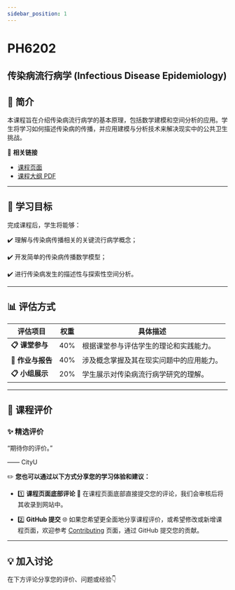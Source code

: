 ```yaml
---
sidebar_position: 1
---
```


# PH6202
## 传染病流行病学 (Infectious Disease Epidemiology)

## **📘 简介**
本课程旨在介绍传染病流行病学的基本原理，包括数学建模和空间分析的应用。学生将学习如何描述传染病的传播，并应用建模与分析技术来解决现实中的公共卫生挑战。

🔗 **相关链接**
- [课程页面](https://www.cityu.edu.hk/catalogue/pg/202425/course/PH6202.htm)
- [课程大纲 PDF](https://www.cityu.edu.hk/catalogue/pg/202425/course/PH6202.pdf)

---

## **🎯 学习目标**

完成课程后，学生将能够：

✔️ 理解与传染病传播相关的关键流行病学概念；

✔️ 开发简单的传染病传播数学模型；

✔️ 进行传染病发生的描述性与探索性空间分析。

---

## **📊 评估方式**

| **评估项目**          | **权重** | **具体描述**                                                                                       |
|----------------------|---------|---------------------------------------------------------------------------------------------------|
| **📋 课堂参与**       | 40%      | 根据课堂参与评估学生的理论和实践能力。                                                                |
| **📂 作业与报告**      | 40%      | 涉及概念掌握及其在现实问题中的应用能力。                                                               |
| **📋 小组展示**       | 20%      | 学生展示对传染病流行病学研究的理解。                                                                    |

---

## **💬 课程评价**

### ✨ **精选评价**
<div className={commentStyles.commentBox}>
    <p className={commentStyles.commentText}>
        “期待你的评价。”
    </p>
    <p className={commentStyles.commentAuthor}>—— CityU</p>
</div>

✏️ **您也可以通过以下方式分享您的学习体验和建议：**

- 1️⃣ **课程页面底部评论**
💬 在课程页面底部直接提交您的评论，我们会审核后将其收录到网站中。

- 2️⃣ **GitHub 提交**
🌐 如果您希望更全面地分享课程评价，或希望修改或新增课程页面，欢迎参考 [Contributing](https://penjc.github.io/CityU/contributing) 页面，通过 GitHub 提交您的贡献。

---

## **💡 加入讨论**

在下方评论分享您的评价、问题或经验👇
<Utterances />
